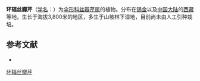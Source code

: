 {{NoteTA|G1=LS}}
{{Speciesbox
| name = 环辐丝瓣芹
| status = 
| status_system = 
| image =
| genus = Acronema
| species = radiatum
| authority = (W. W. Smith) Wolff in Engl.
}}

'''环辐丝瓣芹'''（[[学名|学名]]：{{lang|la|''Acronema radiatum''}}）为[[伞形科|伞形科]][[丝瓣芹属|丝瓣芹属]]的植物。分布在[[锡金|锡金]]以及[[中国大陆|中国大陆]]的[[西藏|西藏]]等地，生长于海拔3,800米的地区，多生于山坡林下湿地，目前尚未由人工引种栽培。

== 参考文献 ==
<div class="references-small">
* {{cite web| url =http://www.bioinfo.cn/db05/KmzwSpecies.php?action=view&id=22670| title =环辐丝瓣芹| work =《中国高等植物数据库全库》| publisher =中国科学院微生物研究所| author =昆明植物研究所| accessdate =2009-02-25| deadurl =yes| archiveurl =https://web.archive.org/web/20160305030212/http://www.bioinfo.cn/db05/KmzwSpecies.php?action=view&id=22670| archivedate =2016-03-05}}
</div>
{{Taxonbar|from=Q15231603}}

[[Category:丝瓣芹属|环辐丝瓣芹]]


{{Apiales-stub}}